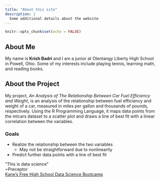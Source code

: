 ```yaml
---
title: "About this site"
description: |
  Some additional details about the website
---
```


```r
knitr::opts_chunk$set(echo = FALSE)
```
## About Me
My name is **Krish Badri** and I am a junior at Olentangy Liberty High School in Powell, Ohio. Some of my interests include playing tennis, learning math, and reading books.

## About the Project

My project, *An Analysis of The Relationship Between Car Fuel Efficiency and Weight*, is an analysis of the relationship between fuel efficiency and weight of a car, measured in miles per gallon and thousands of pounds, respectively. Using the R Programming Language, it maps data points from the mtcars dataset to a scatter plot and draws a line of best fit with a linear correlation between the variables.

### Goals
* Realize the relationship between the two variables
  + May not be straightforward due to nonlinearity
* Predict further data points with a line of best fit

“This is data science”  
~Preceptor  
[Kane’s Free High School Data Science Bootcamp](https://bootcamp.davidkane.info)





